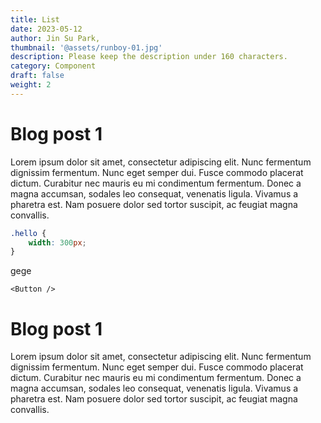 ```yaml
---
title: List
date: 2023-05-12
author: Jin Su Park,
thumbnail: '@assets/runboy-01.jpg'
description: Please keep the description under 160 characters.
category: Component
draft: false
weight: 2
---
```



# Blog post 1

Lorem ipsum dolor sit amet, consectetur adipiscing elit. Nunc fermentum dignissim fermentum. Nunc eget semper dui. Fusce commodo placerat dictum. Curabitur nec mauris eu mi condimentum fermentum. Donec a magna accumsan, sodales leo consequat, venenatis ligula. Vivamus a pharetra est. Nam posuere dolor sed tortor suscipit, ac feugiat magna convallis.

```css
.hello {
	width: 300px;
}
```

gege

```mdx
<Button />
```

# Blog post 1

Lorem ipsum dolor sit amet, consectetur adipiscing elit. Nunc fermentum dignissim fermentum. Nunc eget semper dui. Fusce commodo placerat dictum. Curabitur nec mauris eu mi condimentum fermentum. Donec a magna accumsan, sodales leo consequat, venenatis ligula. Vivamus a pharetra est. Nam posuere dolor sed tortor suscipit, ac feugiat magna convallis.
